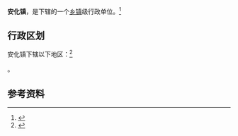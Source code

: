 {{中国乡级行政区|62/12/02/101/000}}

'''安化镇'''，是{{PRC admin/fullname|62/12/02/101/000|3}}下辖的一个[[乡镇|乡镇]]级行政单位。<ref>{{PRC admin/ref sgc|{{PRC admin/parent|62/12/02/101/000}}}}</ref>

== 行政区划 ==

安化镇下辖以下地区：<ref>{{PRC admin/ref sgc|62/12/02/101/000}}</ref>

{{PRC admin/children|62/12/02/101/000}}。

== 参考资料 ==

{{reflist}}

{{行政区划小作品}}
{{PRC admin/navcat|62/12/02/101/000}}